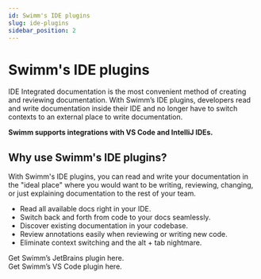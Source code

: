 ```yaml
---
id: Swimm's IDE plugins
slug: ide-plugins
sidebar_position: 2
---
```


# Swimm's IDE plugins
<Link href="https://swimm.io/blog/ide-integrated-documentation-using-swimm/"> IDE Integrated documentation</Link> is the most convenient method of creating and reviewing documentation. With Swimm’s IDE plugins, developers read and write documentation inside their IDE and no longer have to switch contexts to an external place to write documentation.

**Swimm supports integrations with VS Code and IntelliJ IDEs.**

## Why use Swimm's IDE plugins?

With Swimm's IDE plugins, you can read and write your documentation in the "ideal place" where you would want to be writing, reviewing, changing, or just explaining documentation to the rest of your team. 

- Read all available docs right in your IDE.
- Switch back and forth from code to your docs seamlessly. 
- Discover existing documentation in your codebase.
- Review annotations easily when reviewing or writing new code.
- Eliminate context switching and the alt + tab nightmare. 

<Link href="https://plugins.jetbrains.com/plugin/20716-swimm">Get Swimm’s JetBrains plugin here.</Link><br/>
<Link href="https://marketplace.visualstudio.com/items?itemName=Swimm.swimm">Get Swimm’s VS Code plugin here.</Link>
